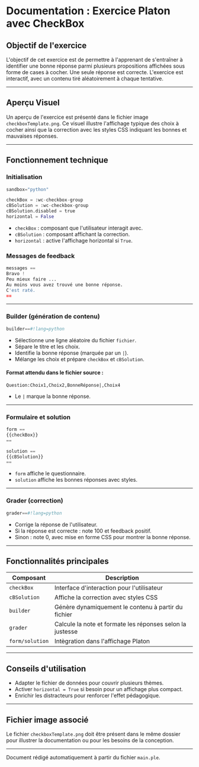
# Documentation : Exercice Platon avec CheckBox

## Objectif de l'exercice

L'objectif de cet exercice est de permettre à l'apprenant de s'entraîner à identifier une bonne réponse parmi plusieurs propositions affichées sous forme de cases à cocher. Une seule réponse est correcte. L'exercice est interactif, avec un contenu tiré aléatoirement à chaque tentative.

---

## Aperçu Visuel

Un aperçu de l'exercice est présenté dans le fichier image `checkboxTemplate.png`. Ce visuel illustre l'affichage typique des choix à cocher ainsi que la correction avec les styles CSS indiquant les bonnes et mauvaises réponses.

---

## Fonctionnement technique

### Initialisation
```python
sandbox="python"

checkBox = :wc-checkbox-group
cBSolution = :wc-checkbox-group
cBSolution.disabled = true
horizontal = False
```
- `checkBox` : composant que l'utilisateur interagit avec.
- `cBSolution` : composant affichant la correction.
- `horizontal` : active l'affichage horizontal si `True`.

### Messages de feedback
```python
messages ==
Bravo !
Peu mieux faire ...
Au moins vous avez trouvé une bonne réponse.
C'est raté.
==
```

---

### Builder (génération de contenu)
```python
builder==#!lang=python
```
- Sélectionne une ligne aléatoire du fichier `fichier`.
- Sépare le titre et les choix.
- Identifie la bonne réponse (marquée par un `|`).
- Mélange les choix et prépare `checkBox` et `cBSolution`.

#### Format attendu dans le fichier source :
```
Question:Choix1,Choix2,BonneRéponse|,Choix4
```
- Le `|` marque la bonne réponse.

---

### Formulaire et solution
```python
form ==
{{checkBox}}
==

solution ==
{{cBSolution}}
==
```
- `form` affiche le questionnaire.
- `solution` affiche les bonnes réponses avec styles.

---

### Grader (correction)
```python
grader==#!lang=python
```
- Corrige la réponse de l'utilisateur.
- Si la réponse est correcte : note 100 et feedback positif.
- Sinon : note 0, avec mise en forme CSS pour montrer la bonne réponse.

---

## Fonctionnalités principales

| Composant       | Description                                                                 |
|----------------|-----------------------------------------------------------------------------|
| `checkBox`     | Interface d'interaction pour l'utilisateur                                 |
| `cBSolution`   | Affiche la correction avec styles CSS                                      |
| `builder`      | Génère dynamiquement le contenu à partir du fichier                     |
| `grader`       | Calcule la note et formate les réponses selon la justesse                  |
| `form/solution`| Intègration dans l'affichage Platon                                        |

---

## Conseils d'utilisation

- Adapter le fichier de données pour couvrir plusieurs thèmes.
- Activer `horizontal = True` si besoin pour un affichage plus compact.
- Enrichir les distracteurs pour renforcer l'effet pédagogique.

---

## Fichier image associé

Le fichier `checkboxTemplate.png` doit être présent dans le même dossier pour illustrer la documentation ou pour les besoins de la conception.

---

Document rédigé automatiquement à partir du fichier `main.ple`.
